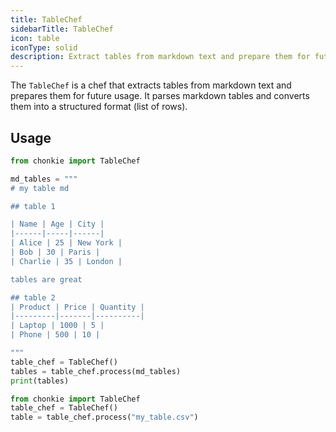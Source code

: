 ```yaml
---
title: TableChef
sidebarTitle: TableChef
icon: table
iconType: solid
description: Extract tables from markdown text and prepare them for future usage.
---
```


The `TableChef` is a chef that extracts tables from markdown text and prepares them for future usage. It parses markdown tables and converts them into a structured format (list of rows).

## Usage

<CodeGroup>

```python markdown
from chonkie import TableChef

md_tables = """
# my table md

## table 1

| Name | Age | City |
|------|-----|------|
| Alice | 25 | New York |
| Bob | 30 | Paris |
| Charlie | 35 | London |

tables are great

## table 2
| Product | Price | Quantity |
|---------|-------|----------|
| Laptop | 1000 | 5 |
| Phone | 500 | 10 |

"""
table_chef = TableChef()
tables = table_chef.process(md_tables)
print(tables)
```

```python csv/excel
from chonkie import TableChef
table_chef = TableChef()
table = table_chef.process("my_table.csv") 
```
</CodeGroup>